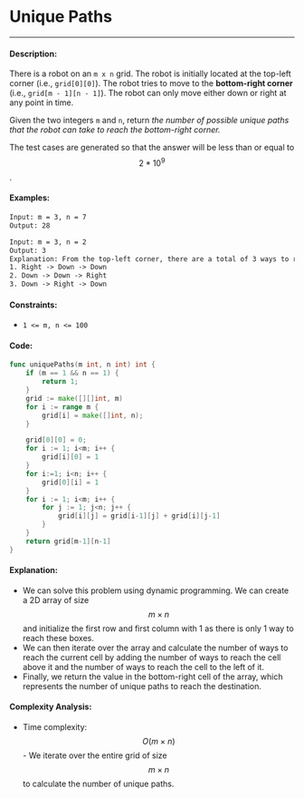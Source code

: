 
# Unique Paths

-----

#### Description: 

There is a robot on an ```m x n``` grid. The robot is initially located at the top-left corner (i.e., ```grid[0][0]```). The robot tries to move to the **bottom-right corner** (i.e., ```grid[m - 1][n - 1]```). The robot can only move either down or right at any point in time.

Given the two integers ```m``` and ```n```, return _the number of possible unique paths that the robot can take to reach the bottom-right corner._

The test cases are generated so that the answer will be less than or equal to $$2 * 10^9$$.

#### Examples:

```txt
Input: m = 3, n = 7
Output: 28
```

```txt
Input: m = 3, n = 2
Output: 3
Explanation: From the top-left corner, there are a total of 3 ways to reach the bottom-right corner:
1. Right -> Down -> Down
2. Down -> Down -> Right
3. Down -> Right -> Down
```

#### Constraints: 

- ```1 <= m, n <= 100 ```

#### Code: 

```go
func uniquePaths(m int, n int) int {
    if (m == 1 && n == 1) {
        return 1;
    }
    grid := make([][]int, m)
    for i := range m {
        grid[i] = make([]int, n);
    }

    grid[0][0] = 0;
    for i := 1; i<m; i++ {
        grid[i][0] = 1
    }
    for i:=1; i<n; i++ {
        grid[0][i] = 1
    }
    for i := 1; i<m; i++ {
        for j := 1; j<n; j++ {
            grid[i][j] = grid[i-1][j] + grid[i][j-1]
        }
    }
    return grid[m-1][n-1]
}
```

#### Explanation:

- We can solve this problem using dynamic programming. We can create a 2D array of size $$m \times n$$ and initialize the first row and first column with 1 as there is only 1 way to reach these boxes.
- We can then iterate over the array and calculate the number of ways to reach the current cell by adding the number of ways to reach the cell above it and the number of ways to reach the cell to the left of it.
- Finally, we return the value in the bottom-right cell of the array, which represents the number of unique paths to reach the destination.



#### Complexity Analysis:

- Time complexity: $$O(m \times n)$$ - We iterate over the entire grid of size $$m \times n$$ to calculate the number of unique paths.